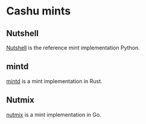 
# Cashu mints

## Nutshell

[Nutshell](https://github.com/cashubtc/nutshell) is the reference mint implementation Python.

## mintd

[mintd](https://github.com/cashubtc/cdk/tree/main/crates/cdk-mintd) is a mint implementation in Rust.

## Nutmix

[nutmix](https://github.com/lescuer97/nutmix) is a mint implementation in Go.


